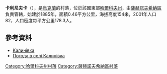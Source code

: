 {{coord|49|5|54|N|35|36|22|E|scale:100000_region:UA|display=title}}

'''卡利尼夫卡'''（{{lang-uk|Калинівка}}），是[[烏克蘭|烏克蘭]]的村落，位於該國東部[[哈爾科夫州|哈爾科夫州]]，由[[薩赫諾夫希納區|薩赫諾夫希納區]]負責管轄，始建於1885年，面積0.46平方公里，海拔高度154米，2001年人口82，人口密度每平方公里178.3人。

==參考資料==
* [http://w1.c1.rada.gov.ua/pls/z7502/A005?rdat1=09.01.2009&rf7571=33976 Калинівка]{{dead link|date=2017年11月 |bot=InternetArchiveBot |fix-attempted=yes }}
* [http://weather.in.ua/ua/har'kovskaja/9783 Погода в селі Калинівка] {{Wayback|url=http://weather.in.ua/ua/har'kovskaja/9783 |date=20200809204023 }}

{{DEFAULTSORT:Калинівка}}
[[Category:哈爾科夫州村落|Category:哈爾科夫州村落]]
[[Category:薩赫諾夫希納區村落|Category:薩赫諾夫希納區村落]]


{{Kharkiv-geo-stub}}